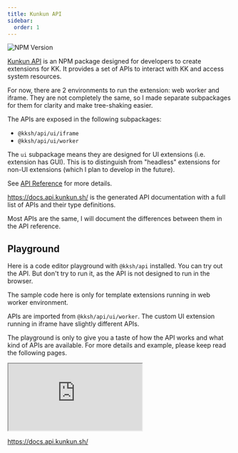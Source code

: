 ```yaml
---
title: Kunkun API
sidebar:
  order: 1
---
```


![NPM Version](https://img.shields.io/npm/v/%40kksh%2Fapi)


[Kunkun API](https://www.npmjs.com/package/@kksh/api) is an NPM package designed for developers to create extensions for KK.
It provides a set of APIs to interact with KK and access system resources.

For now, there are 2 environments to run the extension: web worker and iframe. 
They are not completely the same, so I made separate subpackages for them for clarity and make tree-shaking easier.

The APIs are exposed in the following subpackages:

- `@kksh/api/ui/iframe`
- `@kksh/api/ui/worker`

The `ui` subpackage means they are designed for UI extensions (i.e. extension has GUI). 
This is to distinguish from "headless" extensions for non-UI extensions (which I plan to develop in the future).

See [API Reference](/api-docs) for more details.

https://docs.api.kunkun.sh/ is the generated API documentation with a full list of APIs and their type definitions.

Most APIs are the same, I will document the differences between them in the API reference.

## Playground

Here is a code editor playground with `@kksh/api` installed. You can try out the API.
But don't try to run it, as the API is not designed to run in the browser.

The sample code here is only for template extensions running in web worker environment. 

APIs are imported from `@kksh/api/ui/worker`. 
The custom UI extension running in iframe have slightly different APIs.

The playground is only to give you a taste of how the API works and what kind of APIs are available.
For more details and example, please keep read the following pages.

<div class="not-content">
  <iframe
    src="https://stackblitz.com/edit/vitejs-vite-hvr3ag?embed=1&file=index.ts"
    class="w-full h-[50vh]"
  />
</div>

## API Docs

<div class="not-content">
  <iframe src="https://docs.api.kunkun.sh/" allow="fullscreen" class="w-full h-[50vh]"></iframe>
</div>

https://docs.api.kunkun.sh/